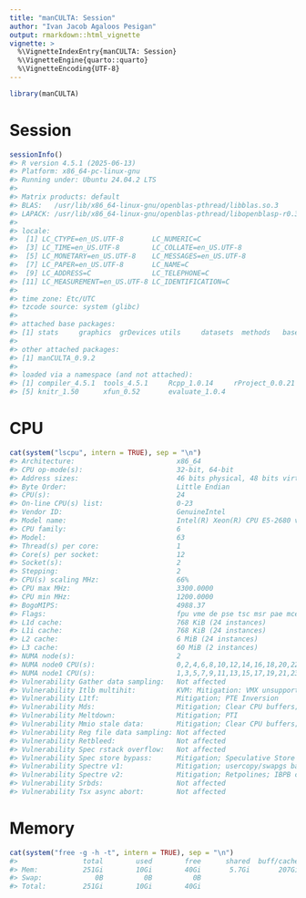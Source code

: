 ```yaml
---
title: "manCULTA: Session"
author: "Ivan Jacob Agaloos Pesigan"
output: rmarkdown::html_vignette
vignette: >
  %\VignetteIndexEntry{manCULTA: Session}
  %\VignetteEngine{quarto::quarto}
  %\VignetteEncoding{UTF-8}
---
```





``` r
library(manCULTA)
```

# Session


``` r
sessionInfo()
#> R version 4.5.1 (2025-06-13)
#> Platform: x86_64-pc-linux-gnu
#> Running under: Ubuntu 24.04.2 LTS
#> 
#> Matrix products: default
#> BLAS:   /usr/lib/x86_64-linux-gnu/openblas-pthread/libblas.so.3 
#> LAPACK: /usr/lib/x86_64-linux-gnu/openblas-pthread/libopenblasp-r0.3.26.so;  LAPACK version 3.12.0
#> 
#> locale:
#>  [1] LC_CTYPE=en_US.UTF-8       LC_NUMERIC=C              
#>  [3] LC_TIME=en_US.UTF-8        LC_COLLATE=en_US.UTF-8    
#>  [5] LC_MONETARY=en_US.UTF-8    LC_MESSAGES=en_US.UTF-8   
#>  [7] LC_PAPER=en_US.UTF-8       LC_NAME=C                 
#>  [9] LC_ADDRESS=C               LC_TELEPHONE=C            
#> [11] LC_MEASUREMENT=en_US.UTF-8 LC_IDENTIFICATION=C       
#> 
#> time zone: Etc/UTC
#> tzcode source: system (glibc)
#> 
#> attached base packages:
#> [1] stats     graphics  grDevices utils     datasets  methods   base     
#> 
#> other attached packages:
#> [1] manCULTA_0.9.2
#> 
#> loaded via a namespace (and not attached):
#> [1] compiler_4.5.1  tools_4.5.1     Rcpp_1.0.14     rProject_0.0.21
#> [5] knitr_1.50      xfun_0.52       evaluate_1.0.4
```

# CPU


``` r
cat(system("lscpu", intern = TRUE), sep = "\n")
#> Architecture:                         x86_64
#> CPU op-mode(s):                       32-bit, 64-bit
#> Address sizes:                        46 bits physical, 48 bits virtual
#> Byte Order:                           Little Endian
#> CPU(s):                               24
#> On-line CPU(s) list:                  0-23
#> Vendor ID:                            GenuineIntel
#> Model name:                           Intel(R) Xeon(R) CPU E5-2680 v3 @ 2.50GHz
#> CPU family:                           6
#> Model:                                63
#> Thread(s) per core:                   1
#> Core(s) per socket:                   12
#> Socket(s):                            2
#> Stepping:                             2
#> CPU(s) scaling MHz:                   66%
#> CPU max MHz:                          3300.0000
#> CPU min MHz:                          1200.0000
#> BogoMIPS:                             4988.37
#> Flags:                                fpu vme de pse tsc msr pae mce cx8 apic sep mtrr pge mca cmov pat pse36 clflush dts acpi mmx fxsr sse sse2 ss ht tm pbe syscall nx pdpe1gb rdtscp lm constant_tsc arch_perfmon pebs bts rep_good nopl xtopology nonstop_tsc cpuid aperfmperf pni pclmulqdq dtes64 monitor ds_cpl smx est tm2 ssse3 sdbg fma cx16 xtpr pdcm pcid dca sse4_1 sse4_2 x2apic movbe popcnt tsc_deadline_timer aes xsave avx f16c rdrand lahf_lm abm cpuid_fault epb invpcid_single pti ssbd ibrs ibpb stibp fsgsbase tsc_adjust bmi1 avx2 smep bmi2 erms invpcid cqm xsaveopt cqm_llc cqm_occup_llc dtherm ida arat pln pts md_clear flush_l1d
#> L1d cache:                            768 KiB (24 instances)
#> L1i cache:                            768 KiB (24 instances)
#> L2 cache:                             6 MiB (24 instances)
#> L3 cache:                             60 MiB (2 instances)
#> NUMA node(s):                         2
#> NUMA node0 CPU(s):                    0,2,4,6,8,10,12,14,16,18,20,22
#> NUMA node1 CPU(s):                    1,3,5,7,9,11,13,15,17,19,21,23
#> Vulnerability Gather data sampling:   Not affected
#> Vulnerability Itlb multihit:          KVM: Mitigation: VMX unsupported
#> Vulnerability L1tf:                   Mitigation; PTE Inversion
#> Vulnerability Mds:                    Mitigation; Clear CPU buffers; SMT disabled
#> Vulnerability Meltdown:               Mitigation; PTI
#> Vulnerability Mmio stale data:        Mitigation; Clear CPU buffers; SMT disabled
#> Vulnerability Reg file data sampling: Not affected
#> Vulnerability Retbleed:               Not affected
#> Vulnerability Spec rstack overflow:   Not affected
#> Vulnerability Spec store bypass:      Mitigation; Speculative Store Bypass disabled via prctl
#> Vulnerability Spectre v1:             Mitigation; usercopy/swapgs barriers and __user pointer sanitization
#> Vulnerability Spectre v2:             Mitigation; Retpolines; IBPB conditional; IBRS_FW; RSB filling; PBRSB-eIBRS Not affected; BHI Not affected
#> Vulnerability Srbds:                  Not affected
#> Vulnerability Tsx async abort:        Not affected
```

# Memory


``` r
cat(system("free -g -h -t", intern = TRUE), sep = "\n")
#>                total        used        free      shared  buff/cache   available
#> Mem:           251Gi        10Gi        40Gi       5.7Gi       207Gi       240Gi
#> Swap:             0B          0B          0B
#> Total:         251Gi        10Gi        40Gi
```
